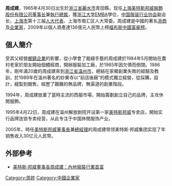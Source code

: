 {{Infobox person
| 图像 = 
| 图像说明 = 
| 姓名 = 周成建
| 出生日期 = {{Birth date|1965|4|30}}
| 出生地 = {{CHN}}[[浙江省|浙江省]][[麗水市|麗水市]][[青田縣|青田縣]]
| 死亡日期 = <!--卒年在前生年在后{{death date and age|}} -->
| 死亡地 = 
| 居住地 = {{CHN}}
| 国籍 = {{PRC}}
| 籍贯 = {{CHN}}[[浙江|浙江]][[丽水市|麗水]]
| 种族 = 漢族
| 语言 = 普通話
| 教育程度 = 不详
| 职业 = [[美特斯邦威|美特斯邦威]]董事長兼執行總裁
| 淨資產 = {{profit}} 281.3億人民幣（2011年）
| 机构 = [[美特斯邦威|美特斯邦威]]
| 專業 = 
| 宗教信仰 = 
| 配偶 = 
| 伴侣 = 
| 子女 = 
| 父母 = 
| 亲属 = 
| 网站 = 
| 签名 = 
}}

'''周成建'''，1965年4月30日出生於[[浙江省|浙江省]][[丽水市|麗水市]]青田縣，现任[[美特斯·邦威|上海美特斯邦威服飾股份有限公司]][[董事长|董事长]]兼[[執行總裁|執行總裁]]，獲[[浙江大学|浙江大学]][[EMBA|EMBA]]學位，[[中国服装行业协会|中国服装行业协会]]副会长，[[上海市|上海市]]第十三届[[人大代表|人大代表]]、上海市南汇区人大常委。周成建是中國的著名[[浙商|浙商]]及[[企業家|企業家]]，2009年以個人資產達136億元人民幣上榜[[福布斯中國富豪榜|福布斯中國富豪榜]]。

== 個人簡介 ==
受其父經營[[鄉鎮企業|鄉鎮企業]]的影響，從小學會了裁縫手藝的周成建於1984年5月開始在農村老家於朋友開始個體經商，開辦服裝加工廠，於1985年因欠債而倒閉。1986年，剛年滿20歲的周成建來到[[浙江省|浙江省]][[溫州市|溫州市]]，總結在家鄉創業失敗的經驗及教訓，於1989年在溫州著名的妙果寺以“前店後廠”的模式獨立經營，從採購，設計，縫製到銷售，經歷了艱難的無品牌，無渠道的創業階段。

1994年，周成建放棄了當時主流的西服市場，開始籌劃創立自己的品牌，主攻休閒服飾。

1995年4月22日，周成建在温州解放剧院开设第一家[[美特斯·邦威|美特斯邦威]]专卖店，開始实行品牌连锁专卖经营，从此专注于中国休閒服饰产业。

2005年，時任[[美特斯·邦威|美特斯邦威]][[董事長|董事長]]兼[[總經理|總經理]]的周成建带领美特斯·邦威集团实现了年销售收入30亿元人民幣。

==外部參考==
* [http://economy.big5.enorth.com.cn/system/2008/09/03/003665641.shtml 美特斯·邦威董事長周成建：內地服裝行業首富]{{Wayback|url=http://economy.big5.enorth.com.cn/system/2008/09/03/003665641.shtml |date=20160304083236 }}
{{中国富豪榜}}

[[Category:周姓|Category:周姓]]
[[Category:中國企業家|Category:中國企業家]]